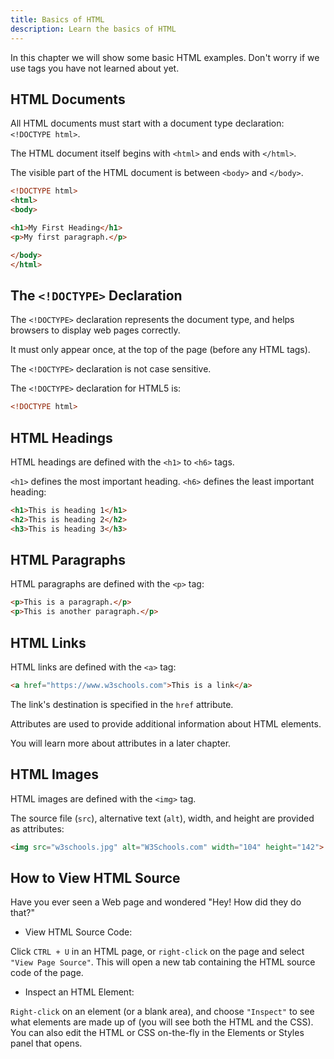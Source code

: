 ```yaml
---
title: Basics of HTML
description: Learn the basics of HTML
---
```


In this chapter we will show some basic HTML examples.
Don't worry if we use tags you have not learned about yet.

## HTML Documents

All HTML documents must start with a document type declaration: `<!DOCTYPE html>`.

The HTML document itself begins with `<html>` and ends with `</html>`.

The visible part of the HTML document is between `<body>` and `</body>`.

```html title="index.html"
<!DOCTYPE html>
<html>
<body>

<h1>My First Heading</h1>
<p>My first paragraph.</p>

</body>
</html>
```

## The `<!DOCTYPE>` Declaration

The `<!DOCTYPE>` declaration represents the document type, and helps browsers to display web pages correctly.

It must only appear once, at the top of the page (before any HTML tags).

The `<!DOCTYPE>` declaration is not case sensitive.

The `<!DOCTYPE>` declaration for HTML5 is:

```html
<!DOCTYPE html>
```

## HTML Headings

HTML headings are defined with the `<h1>` to `<h6>` tags.

`<h1>` defines the most important heading. `<h6>` defines the least important heading: 

```html
<h1>This is heading 1</h1>
<h2>This is heading 2</h2>
<h3>This is heading 3</h3>
```

## HTML Paragraphs

HTML paragraphs are defined with the `<p>` tag:

```html
<p>This is a paragraph.</p>
<p>This is another paragraph.</p>
```

## HTML Links

HTML links are defined with the `<a>` tag:

```html
<a href="https://www.w3schools.com">This is a link</a>
```

The link's destination is specified in the `href` attribute. 

Attributes are used to provide additional information about HTML elements.

You will learn more about attributes in a later chapter.

## HTML Images

HTML images are defined with the `<img>` tag.

The source file (`src`), alternative text (`alt`), width, and height are provided as attributes:

```html
<img src="w3schools.jpg" alt="W3Schools.com" width="104" height="142">
```

## How to View HTML Source

Have you ever seen a Web page and wondered "Hey! How did they do that?"

- View HTML Source Code:

Click `CTRL + U` in an HTML page, or `right-click` on the page and select `"View Page Source"`. This will open a new tab containing the HTML source code of the page.

- Inspect an HTML Element:

`Right-click` on an element (or a blank area), and choose `"Inspect"` to see what elements are made up of (you will see both the HTML and the CSS). You can also edit the HTML or CSS on-the-fly in the Elements or Styles panel that opens.
